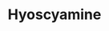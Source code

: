---
title: Hyoscyamine
aka:
  - levo-atropine
duration_chart_title: Smoked Duration of Hyoscyamine
duration_chart:
  total: 2–6 hours
  onset: 30 seconds – 2 minutes
  coming_up: 2–5 minutes
  plateau: 10–30 minutes
  coming_down: 30–60 minutes
  after_effects: 2–6 hours
positive_effects: surreal experiences, hallucination
neutral_effects: altered sense of time, dizziness, dryness
negative_effects: delusion, nausea, loss of motor skills, anxiety, confusion, unpredictable or dangerous behaviour
image_location: /src/assets/Images/Hyoscyamine/Hyoscyamine (structural formula).png
dosage_table:
  title: Smoked Dosage of Hyoscyamine
  threshold: 0.05 mg
  light: 0.5 mg
  common: 1.5 mg
  strong: 2.5 mg
  heavy: 4+ mg
--- 